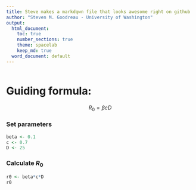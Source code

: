 ```yaml
---
title: Steve makes a markdqwn file that looks awesome right on github
author: "Steven M. Goodreau - University of Washington"
output:
  html_document:
    toc: true
    number_sections: true
    theme: spacelab
    keep_md: true
  word_document: default
---
```


```r
```

# Guiding formula:

$$R_0 = \beta cD$$

### Set parameters
```r
beta <- 0.1
c <- 0.7
D <- 25
```

### Calculate $R_0$
```r
r0 <- beta*c*D
r0
```
